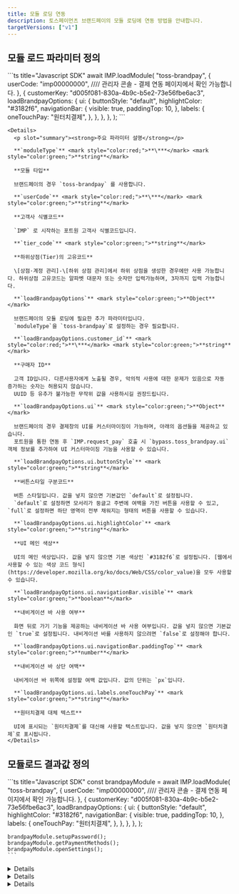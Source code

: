 ```yaml
---
title: 모듈 로딩 연동
description: 토스페이먼츠 브랜드페이의 모듈 로딩에 연동 방법을 안내합니다.
targetVersions: ["v1"]
---
```



## 모듈 로드 파라미터 정의

<Tabs>
  <Tab title="모듈 로드 요청">
    ```ts title="Javascript SDK"
    await IMP.loadModule(
      "toss-brandpay",
      {
        userCode: "imp00000000", //// 관리자 콘솔 - 결제 연동 페이지에서 확인 가능합니다.
      },
      {
        customerKey: "d005f081-830a-4b9c-b5e2-73e56fbe6ac3",
        loadBrandpayOptions: {
          ui: {
            buttonStyle: "default",
            highlightColor: "#3182f6",
            navigationBar: {
              visible: true,
              paddingTop: 10,
            },
            labels: {
              oneTouchPay: "원터치결제",
            },
          },
        },
      },
    );
    ```

    <Details>
      <p slot="summary"><strong>주요 파라미터 설명</strong></p>

      **`moduleType`** <mark style="color:red;">**\***</mark> <mark style="color:green;">**string**</mark>

      **모듈 타입**

      브랜드페이의 경우 `toss-brandpay` 를 사용합니다.

      **`userCode`** <mark style="color:red;">**\***</mark> <mark style="color:green;">**string**</mark>

      **고객사 식별코드**

      `IMP` 로 시작하는 포트원 고객사 식별코드입니다.

      **`tier_code`** <mark style="color:green;">**string**</mark>

      **하위상점(Tier)의 고유코드**

      \[상점·계정 관리]-\[하위 상점 관리]에서 하위 상점을 생성한 경우에만 사용 가능합니다. 하위상점 고유코드는 알파벳 대문자 또는 숫자만 입력가능하며, 3자까지 입력 가능합니다.

      **`loadBrandpayOptions`** <mark style="color:green;">**Object**</mark>

      브랜드페이의 모듈 로딩에 필요한 추가 파라미터입니다.
      `moduleType`을 `toss-brandpay`로 설정하는 경우 필요합니다.

      **`loadBrandpayOptions.customer_id`** <mark style="color:red;">**\***</mark> <mark style="color:green;">**string**</mark>

      **구매자 ID**

      고객 ID입니다. 다른사용자에게 노출될 경우, 악의적 사용에 대한 문제가 있음으로 자동 증가하는 숫자는 허용되지 않습니다.
      UUID 등 유추가 불가능한 무작위 값을 사용하시길 권장드립니다.

      **`loadBrandpayOptions.ui`** <mark style="color:green;">**Object**</mark>

      브랜드페이의 경우 결제창의 UI를 커스터마이징이 가능하며, 아래의 옵션들을 제공하고 있습니다.
      포트원을 통한 연동 후 `IMP.request_pay` 호출 시 `bypass.toss_brandpay.ui` 객체 정보를 추가하여 UI 커스터마이징 기능을 사용할 수 있습니다.

      **`loadBrandpayOptions.ui.buttonStyle`** <mark style="color:green;">**string**</mark>

      **버튼스타일 구분코드**

      버튼 스타일입니다. 값을 넣지 않으면 기본값인 `default`로 설정됩니다.
      `default`로 설정하면 모서리가 둥글고 주변에 여백을 가진 버튼을 사용할 수 있고, `full`로 설정하면 하단 영역이 전부 채워지는 형태의 버튼을 사용할 수 있습니다.

      **`loadBrandpayOptions.ui.highlightColor`** <mark style="color:green;">**string**</mark>

      **UI 메인 색상**

      UI의 메인 색상입니다. 값을 넣지 않으면 기본 색상인 `#3182f6`로 설정됩니다. [웹에서 사용할 수 있는 색상 코드 형식](https://developer.mozilla.org/ko/docs/Web/CSS/color_value)을 모두 사용할 수 있습니다.

      **`loadBrandpayOptions.ui.navigationBar.visible`** <mark style="color:green;">**boolean**</mark>

      **내비게이션 바 사용 여부**

      화면 뒤로 가기 기능을 제공하는 내비게이션 바 사용 여부입니다. 값을 넣지 않으면 기본값인 `true`로 설정됩니다. 내비게이션 바를 사용하지 않으려면 `false`로 설정해야 합니다.

      **`loadBrandpayOptions.ui.navigationBar.paddingTop`** <mark style="color:green;">**number**</mark>

      **내비게이션 바 상단 여백**

      내비게이션 바 위쪽에 설정할 여백 값입니다. 값의 단위는 `px`입니다.

      **`loadBrandpayOptions.ui.labels.oneTouchPay`** <mark style="color:green;">**string**</mark>

      **원터치결제 대체 텍스트**

      UI에 표시되는 `원터치결제`를 대신해 사용할 텍스트입니다. 값을 넣지 않으면 `원터치결제`로 표시됩니다.
    </Details>
  </Tab>
</Tabs>

## 모듈로드 결과값 정의

<Tabs>
  <Tab title="모듈 로드 요청">
    ```ts title="Javascript SDK"
    const brandpayModule = await IMP.loadModule(
      "toss-brandpay",
      {
        userCode: "imp00000000", //// 관리자 콘솔 - 결제 연동 페이지에서 확인 가능합니다.
      },
      {
        customerKey: "d005f081-830a-4b9c-b5e2-73e56fbe6ac3",
        loadBrandpayOptions: {
          ui: {
            buttonStyle: "default",
            highlightColor: "#3182f6",
            navigationBar: {
              visible: true,
              paddingTop: 10,
            },
            labels: {
              oneTouchPay: "원터치결제",
            },
          },
        },
      },
    );

    brandpayModule.setupPassword();
    brandpayModule.getPaymentMethods();
    brandpayModule.openSettings();
    ```
  </Tab>

  <Details>
    <p slot="summary"><strong>setupPassword 설명</strong></p>

    결제할 때 사용할 비밀번호를 설정할 수 있는 메서드입니다. 비밀번호 등록・변경이 완료되면 Promise가 resolve됩니다.

    자세한 내용은 [토스페이먼츠의 개발자센터 문서](https://docs.tosspayments.com/reference/brandpay-sdk#setuppassword) 를 참고하세요.

    ```ts title="Javascript SDK"
    brandpayModule.setupPassword().catch(function (error) {
      if (error.code === "USER_CANCEL") {
        // 사용자가 창을 닫아 취소한 경우에 대한 처리
      }
    });
    ```
  </Details>

  <Details>
    <p slot="summary"><strong>getPaymentMethods 설명</strong></p>

    등록되어 있는 결제 수단을 조회하는 메서드입니다. 조회가 성공했을 때 Promise가 resolve되고 고객의 결제수단 정보(BrandpayMethodResponse)가 반환됩니다.

    자세한 내용은 [토스페이먼츠의 개발자센터 문서](https://docs.tosspayments.com/reference/brandpay-sdk#getpaymentmethods) 를 참고하세요.

    ```ts title="Javascript SDK"
    brandpayModule
      .getPaymentMethods()
      .then(function (methods) {
        // 성공 처리
      })
      .catch(function (error) {
        if (error.code === "USER_CANCEL") {
          // 사용자가 결제창을 닫은 경우 에러 처리
        }
      });
    ```
  </Details>

  <Details>
    <p slot="summary"><strong>openSettings 설명</strong></p>

    브랜드페이에서 사용하는 결제수단, 비밀번호 설정을 관리하는 결제 관리창을 열 수 있습니다.

    자세한 내용은 [토스페이먼츠의 개발자센터 문서](https://docs.tosspayments.com/reference/brandpay-sdk#opensettings) 를 참고하세요.

    ```ts title="Javascript SDK"
    brandpayModule.openSettings().catch(function (error) {
      if (error.code === "USER_CANCEL") {
        // 사용자가 창을 닫아 취소한 경우에 대한 처리
      }
    });
    ```
  </Details>
</Tabs>
